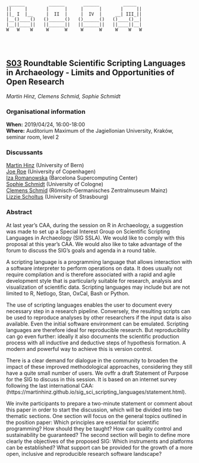<div class = "ascii_art_wrapper">
<div class = "ascii_art">

```
 ______         ______       ______         _____  
||     |       |      |     |      |       |     ||
||_ I  |__     |  II  |     |  IV  |     __| III_||
|__()____()   ()______()   ()______()   ()____()__|
|__||____||   ||______||   ||______||   ||____||__|
W   W    W     W      W     W      W     W    W   W




```
<!-- Inspiration: http://ascii.co.uk/art/chair -->
</div>
</div>

## [S03](https://ocs.caaconference.org/index.php?conference=caa&schedConf=CAA2019&page=schedConf&op=trackPolicies#track3) Roundtable Scientific Scripting Languages in Archaeology - Limits and Opportunities of Open Research

*Martin Hinz, Clemens Schmid, Sophie Schmidt*

### Organisational information

**When:** 2019/04/24, 16:00-18:00  
**Where:** Auditorium Maximum of the Jagiellonian University, Kraków, seminar room, level 2

### Discussants

[Martin Hinz](https://twitter.com/martinusrihhi) (University of Bern)  
[Joe Roe](https://twitter.com/joeroe90) (University of Copenhagen)  
[Iza Romanowska](https://twitter.com/iza_romanowska) (Barcelona Supercomputing Center)  
[Sophie Schmidt](https://twitter.com/idhrenil) (University of Cologne)  
[Clemens Schmid](https://twitter.com/nevromecs) (Römisch-Germanisches Zentralmuseum Mainz)  
[Lizzie Scholtus](https://twitter.com/scholtuslizzie) (University of Strasbourg)  

### Abstract

At last year's CAA, during the session on R in Archaeology, a suggestion was made to set up a Special Interest Group on Scientific Scripting Languages in Archaeology (SIG SSLA). We would like to comply with this proposal at this year's CAA. We would also like to take advantage of the forum to discuss the SIG's goals and agenda in a round table. 

A scripting language is a programming language that allows interaction with a software interpreter to perform operations on data. It does usually not require compilation and is therefore associated with a rapid and agile development style that is particularly suitable for research, analysis and visualization of scientific data. Scripting languages may include but are not limited to R, Netlogo, Stan, OxCal, Bash or Python. 

The use of scripting languages enables the user to document every necessary step in a research pipeline. Conversely, the resulting scripts can be used to reproduce analyses by other researchers if the input data is also available. Even the initial software environment can be emulated. Scripting languages are therefore ideal for reproducible research. But reproducibility can go even further: ideally it also documents the scientific production process with all inductive and deductive steps of hypothesis formation. A modern and powerful way to achieve this is version control. 

There is a clear demand for dialogue in the community to broaden the impact of these improved methodological approaches, considering they still have a quite small number of users. We ovffr a draft Statement of Purpose for the SIG to discuss in this session. It is based on an internet survey following the last international CAA: (https://martinhinz.github.io/sig_sci_scripting_languages/statement.html). 

We invite participants to prepare a two-minute statement or comment about this paper in order to start the discussion, which will be divided into two thematic sections. One section will focus on the general topics outlined in the position paper: Which principles are essential for scientific programming? How should they be taught? How can quality control and sustainability be guaranteed? The second section will begin to define more clearly the objectives of the proposed SIG: Which instruments and platforms can be established? What support can be provided for the growth of a more open, inclusive and reproducible research software landscape?
